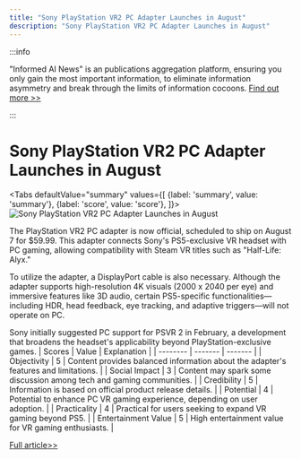 ```yaml
---
title: "Sony PlayStation VR2 PC Adapter Launches in August"
description: "Sony PlayStation VR2 PC Adapter Launches in August"
---
```



:::info

"Informed AI News" is an publications aggregation platform, ensuring you only gain the most important information, to eliminate information asymmetry and break through the limits of information cocoons.  [Find out more >>](/)

:::

# Sony PlayStation VR2 PC Adapter Launches in August


<Tabs
	defaultValue="summary"
	values={[
	{label: 'summary', value: 'summary'},
	{label: 'score', value: 'score'},
]}>
<TabItem value="summary">
<img
  src="https://image.informedainews.com/2024/06/Vid-mSu-1717494829-0.jpg"
  alt="Sony PlayStation VR2 PC Adapter Launches in August"
/>



The PlayStation VR2 PC adapter is now official, scheduled to ship on August 7 for $59.99. This adapter connects Sony's PS5-exclusive VR headset with PC gaming, allowing compatibility with Steam VR titles such as "Half-Life: Alyx."

To utilize the adapter, a DisplayPort cable is also necessary. Although the adapter supports high-resolution 4K visuals (2000 x 2040 per eye) and immersive features like 3D audio, certain PS5-specific functionalities—including HDR, head feedback, eye tracking, and adaptive triggers—will not operate on PC.

Sony initially suggested PC support for PSVR 2 in February, a development that broadens the headset's applicability beyond PlayStation-exclusive games.
</TabItem>
<TabItem value="score">
	| Scores     | Value   | Explanation |
	| -------- | ------- | ------- |
	| Objectivity  | 5    | Content provides balanced information about the adapter's features and limitations.    |
	| Social Impact | 3     | Content may spark some discussion among tech and gaming communities.    |
	| Credibility    | 5    | Information is based on official product release details.    |
	| Potential    | 4    | Potential to enhance PC VR gaming experience, depending on user adoption.    |
	| Practicality    | 4    | Practical for users seeking to expand VR gaming beyond PS5.    |
	| Entertainment Value    | 5    | High entertainment value for VR gaming enthusiasts.    |
</TabItem>
</Tabs>

[Full article>>](https://www.cnbeta.com.tw/articles/game/1433430.htm)
